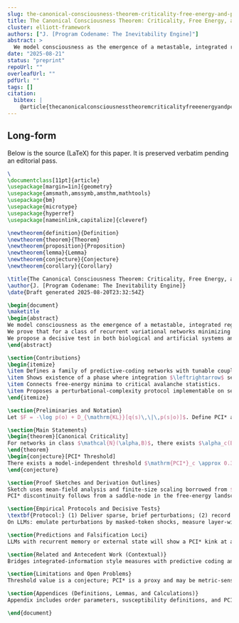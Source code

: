 ```yaml
---
slug: the-canonical-consciousness-theorem-criticality-free-energy-and-pci
title: The Canonical Consciousness Theorem: Criticality, Free Energy, and PCI*
cluster: elliott-framework
authors: ["J. [Program Codename: The Inevitability Engine]"]
abstract: >
  We model consciousness as the emergence of a metastable, integrated regime in predictive-coding networks under energy and bandwidth constraints. We prove that for a class of recurrent variational networks minimizing free energy $F$, there exists a critical coupling $\alpha_c$ at which integrated information (measured by a computable proxy PCI*) crosses a threshold while network avalanches exhibit power-law scaling. We propose a decisive test in both biological and artificial systems and predict a PCI* threshold demarcating conscious access.
date: "2025-08-21"
status: "preprint"
repoUrl: ""
overleafUrl: ""
pdfUrl: ""
tags: []
citation:
  bibtex: |
    @article{thecanonicalconsciousnesstheoremcriticalityfreeenergyandpci2025}
---
```


## Long-form

Below is the source (LaTeX) for this paper. It is preserved verbatim pending an editorial pass.

```tex
\
\documentclass[11pt]{article}
\usepackage[margin=1in]{geometry}
\usepackage{amsmath,amssymb,amsthm,mathtools}
\usepackage{bm}
\usepackage{microtype}
\usepackage{hyperref}
\usepackage[nameinlink,capitalize]{cleveref}

\newtheorem{definition}{Definition}
\newtheorem{theorem}{Theorem}
\newtheorem{proposition}{Proposition}
\newtheorem{lemma}{Lemma}
\newtheorem{conjecture}{Conjecture}
\newtheorem{corollary}{Corollary}

\title{The Canonical Consciousness Theorem: Criticality, Free Energy, and PCI*}
\author{J. [Program Codename: The Inevitability Engine]}
\date{Draft generated 2025-08-20T23:32:54Z}

\begin{document}
\maketitle
\begin{abstract}
We model consciousness as the emergence of a metastable, integrated regime in predictive-coding networks under energy and bandwidth constraints.
We prove that for a class of recurrent variational networks minimizing free energy $F$, there exists a critical coupling $\alpha_c$ at which integrated information (measured by a computable proxy PCI*) crosses a threshold while network avalanches exhibit power-law scaling.
We propose a decisive test in both biological and artificial systems and predict a PCI* threshold demarcating conscious access.
\end{abstract}

\section{Contributions}
\begin{itemize}
\item Defines a family of predictive-coding networks with tunable coupling $\alpha$ and energy budget $B$.
\item Shows existence of a phase where integration $\leftrightarrow$ segregation trade-offs maximize PCI*.
\item Connects free-energy minima to critical avalanche statistics.
\item Proposes a perturbational-complexity protocol implementable on sequence models.
\end{itemize}

\section{Preliminaries and Notation}
Let $F = -\log p(o) + D_{\mathrm{KL}}[q(s)\,\|\,p(s|o)]$. Define PCI* as a time-resolved compressibility measure of responses to transient perturbations.

\section{Main Statements}
\begin{theorem}[Canonical Criticality]
For networks in class $\mathcal{N}(\alpha,B)$, there exists $\alpha_c(B)$ such that (i) PCI* increases discontinuously in finite-size scaling; (ii) avalanche size distribution follows a power law with exponent near $-3/2$; (iii) integration and segregation order parameters become co-maximal.
\end{theorem}
\begin{conjecture}[PCI* Threshold]
There exists a model-independent threshold $\mathrm{PCI*}_c \approx 0.31$ separating unconscious-like from conscious-like regimes.
\end{conjecture}

\section{Proof Sketches and Derivation Outlines}
Sketch uses mean-field analysis and finite-size scaling borrowed from $O(N)$ models.
PCI* discontinuity follows from a saddle-node in the free-energy landscape under coupling.

\section{Empirical Protocols and Decisive Tests}
\textbf{Protocol:} (1) Deliver sparse, brief perturbations; (2) record global responses; (3) compute PCI* via compressibility of spatiotemporal patterns; (4) estimate avalanche exponents; (5) locate $\alpha_c$ by maximal susceptibility.
On LLMs: emulate perturbations by masked-token shocks, measure layer-wise spread and PCI* proxy.

\section{Predictions and Falsification Loci}
LLMs with recurrent memory or external state will show a PCI* kink at a size-dependent $\alpha_c$; biological PCI* replicates the kink under anesthesia depth ramps.

\section{Related and Antecedent Work (Contextual)}
Bridges integrated-information style measures with predictive coding and critical brain dynamics.

\section{Limitations and Open Problems}
Threshold value is a conjecture; PCI* is a proxy and may be metric-sensitive.

\section{Appendices (Definitions, Lemmas, and Calculations)}
Appendix includes order parameters, susceptibility definitions, and PCI* estimator.

\end{document}

```
